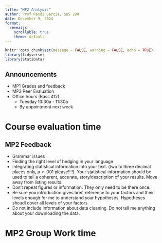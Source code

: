 ```yaml
---
title: "MP2 Analysis"
author: Prof Randi Garcia, SDS 290
date: December 9, 2024
format: 
  revealjs:
    scrollable: true
    theme: default
---
```


```r
knitr::opts_chunk$set(message = FALSE, warning = FALSE, echo = TRUE)
library(tidyverse)
library(Stat2Data)
```

## Announcements

-   MP1 Grades and feedback
-   MP2 Peer Evaluation
-   Office hours (Bass 412)
    -   Tuesday 10:30a - 11:30a 
    -   By appointment next week

# Course evaluation time

## MP2 Feedback

- Grammar issues
- Finding the right level of hedging in your language
- Integrating statistical information into your text. (two to three decimal places only, p < .001 please!!!!). Your statistical information should be used to tell a coherent, accurate, story/description of your results. Move away from listing results. 
- Don't repeat figures or information. They only need to be there once. 
- Be sure you introduction gives breif reference to your factors and their levels enough for me to understand your hypotheses. Hypotheses shoudl cover all levels of your factors. 
- Do not include information about data cleaning. Do not tell me anything about your downloading the data. 

# MP2 Group Work time
